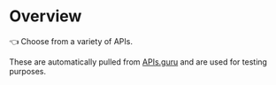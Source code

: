 # Overview

👈 Choose from a variety of APIs.

These are automatically pulled from [APIs.guru](https://apis.guru) and are used for testing
purposes.
